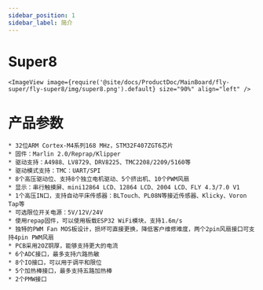 ```yaml
---
sidebar_position: 1
sidebar_label: 简介
---
```




# Super8

    
    <ImageView image={require('@site/docs/ProductDoc/MainBoard/fly-super/fly-super8/img/super8.png').default} size="90%" align="left" />


# 产品参数


    * 32位ARM Cortex-M4系列168 MHz，STM32F407ZGT6芯片
    * 固件：Marlin 2.0/Reprap/Klipper
    * 驱动支持：A4988、LV8729、DRV8225、TMC2208/2209/5160等
    * 驱动模式支持：TMC：UART/SPI
    * 8个高压驱动位、支持8个独立电机驱动、5个挤出机、10个PWM风扇
    * 显示：串行触摸屏、mini12864 LCD、12864 LCD、2004 LCD、FLY 4.3/7.0 V1
    * 1个高压IN口，支持自动平床传感器：BLTouch、PL08N等接近传感器、Klicky、Voron Tap等
    * 可选限位开关电源：5V/12V/24V
    * 使用repap固件，可以使用板载ESP32 WiFi模块，支持1.6m/s
    * 独特的PWM Fan MOS板设计，损坏可直接更换，降低客户维修难度，两个2pin风扇接口可支持4pin PWM风扇
    * PCB采用2OZ铜厚，能够支持更大的电流
    * 6个ADC接口，最多支持六路热敏
    * 8个IO接口，可以用于调平和限位
    * 5个加热棒接口，最多支持五路加热棒
    * 2个PMW接口